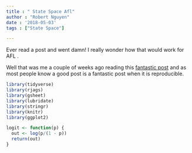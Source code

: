 ```yaml
---
title : " State Space Afl"
author : "Robert Nguyen"
date : '2018-05-03'
tags : ["State Space"]

---
```


Ever read a post and went damn! I really wonder how that would work for AFL . 

Well that was me a couple of weeks ago reading this [fantastic post](http://statsbylopez.netlify.com/post/a-state-space-model-to-evaluate-sports-teams/) and as most people know a good post is a fantastic post when it is reproducible. 

```r

library(tidyverse) 
library(rjags)
library(gsheet)
library(lubridate)
library(stringr)
library(knitr)
library(ggplot2)

logit <- function(p) { 
  out <- log(p/(1 - p))
  return(out)
}


```


